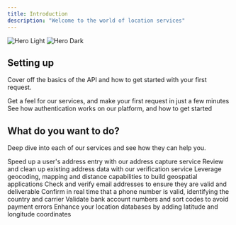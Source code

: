 ```yaml
---
title: Introduction
description: "Welcome to the world of location services"
---
```


<img
  className="block dark:hidden"
  src="/images/Mintlify-banner-trans.svg"
  alt="Hero Light"
/>
<img
  className="hidden dark:block"
  src="/images/Mintlify-banner-trans.svg"
  alt="Hero Dark"
/>

## Setting up

Cover off the basics of the API and how to get started with your first request.

<CardGroup cols={2}>
  <Card
    title="Quickstart"
    icon="pen-to-square"
    href="/quickstart"
  >
    Get a feel for our services, and make your first request in just a few minutes
  </Card>
  <Card
    title="Authentication"
    icon="image"
    href="https://mintlify.com/docs/development"
  >
    See how authentication works on our platform, and how to get started
  </Card>
</CardGroup>

## What do you want to do?

Deep dive into each of our services and see how they can help you.

<CardGroup cols={2}>
  <Card
    title="Capture an Address"
    icon="keyboard"
    href="https://mintlify.com/docs/settings/global"
  >
    Speed up a user's address entry with our address capture service
  </Card>
  <Card
    title="Verify an address"
    icon="database"
    href="https://mintlify.com/docs/api-playground/openapi"
  >
    Review and clean up existing address data with our verification service
  </Card>
  <Card
    title="Create a store finder"
    icon="map-location"
    href="https://mintlify.com/docs/components/accordion"
  >
    Leverage geocoding, mapping and distance capabilities to build geospatial applications
  </Card>
  <Card
    title="Verify an email address"
    icon="envelope-open-text"
    href="https://mintlify.com/customers"
  >
    Check and verify email addresses to ensure they are valid and deliverable
  </Card>
  <Card
    title="Verify an phone number"
    icon="phone"
    href="https://mintlify.com/docs/api-playground/openapi"
  >
    Confirm in real time that a phone number is valid, identifying the country and carrier
  </Card>
  <Card
    title="Validate bank details"
    icon="building-columns"
    href="https://mintlify.com/docs/components/accordion"
  >
   Validate bank account numbers and sort codes to avoid payment errors
  </Card>
  <Card
    title="Geocode an address"
    icon="location-crosshairs"
    href="https://mintlify.com/customers"
  >
    Enhance your location databases by adding latitude and longitude coordinates
  </Card>
</CardGroup>
